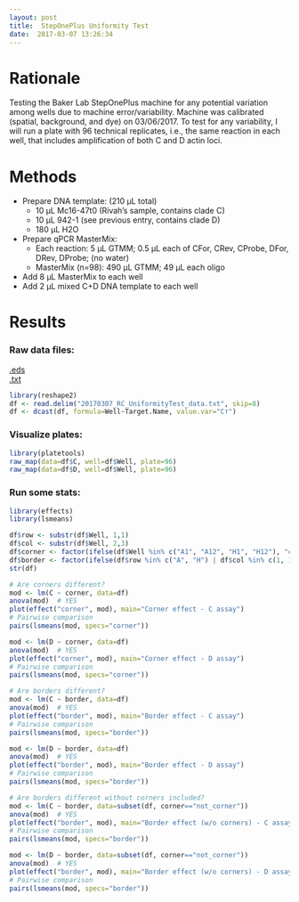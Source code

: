 ```yaml
---
layout: post
title:  StepOnePlus Uniformity Test
date:  2017-03-07 13:26:34
---
```


# Rationale
Testing the Baker Lab StepOnePlus machine for any potential variation among wells due to machine error/variability. Machine was calibrated (spatial, background, and dye) on 03/06/2017. To test for any variability, I will run a plate with 96 technical replicates, i.e., the same reaction in each well, that includes amplification of both C and D actin loci.

# Methods
* Prepare DNA template: (210 µL total)
  + 10 µL Mc16-47t0 (Rivah's sample, contains clade C)
  + 10 µL 942-1 (see previous entry, contains clade D)
  + 180 µL H2O

* Prepare qPCR MasterMix:
  + Each reaction: 5 µL GTMM; 0.5 µL each of CFor, CRev, CProbe, DFor, DRev, DProbe; (no water)
  + MasterMix (n=98): 490 µL GTMM; 49 µL each oligo

* Add 8 µL MasterMix to each well
* Add 2 µL mixed C+D DNA template to each well

# Results

### Raw data files:  

[.eds]({{ site.baseurl }}/_source/2017-03-07-steponeplus-uniformity-test/20170307_RC_UniformityTest.eds)  
[.txt]({{ site.baseurl }}/_source/2017-03-07-steponeplus-uniformity-test/20170307_RC_UniformityTest_data.txt)

```r
library(reshape2)
df <- read.delim("20170307_RC_UniformityTest_data.txt", skip=8)
df <- dcast(df, formula=Well~Target.Name, value.var="Cт")
```

### Visualize plates: 
```r
library(platetools)
raw_map(data=df$C, well=df$Well, plate=96)
raw_map(data=df$D, well=df$Well, plate=96)
```

### Run some stats:
```r
library(effects)
library(lsmeans)

df$row <- substr(df$Well, 1,1)
df$col <- substr(df$Well, 2,3)
df$corner <- factor(ifelse(df$Well %in% c("A1", "A12", "H1", "H12"), "corner", "not_corner"))
df$border <- factor(ifelse(df$row %in% c("A", "H") | df$col %in% c(1, 12), "border", "not_border"))
str(df)

# Are corners different?
mod <- lm(C ~ corner, data=df)
anova(mod)  # YES
plot(effect("corner", mod), main="Corner effect - C assay")
# Pairwise comparison
pairs(lsmeans(mod, specs="corner"))

mod <- lm(D ~ corner, data=df)
anova(mod)  # YES
plot(effect("corner", mod), main="Corner effect - D assay")
# Pairwise comparison
pairs(lsmeans(mod, specs="corner"))

# Are borders different?
mod <- lm(C ~ border, data=df)
anova(mod)  # YES
plot(effect("border", mod), main="Border effect - C assay")
# Pairwise comparison
pairs(lsmeans(mod, specs="border"))

mod <- lm(D ~ border, data=df)
anova(mod)  # YES
plot(effect("border", mod), main="Border effect - D assay")
# Pairwise comparison
pairs(lsmeans(mod, specs="border"))

# Are borders different without corners included?
mod <- lm(C ~ border, data=subset(df, corner=="not_corner"))
anova(mod)  # YES
plot(effect("border", mod), main="Border effect (w/o corners) - C assay")
# Pairwise comparison
pairs(lsmeans(mod, specs="border"))

mod <- lm(D ~ border, data=subset(df, corner=="not_corner"))
anova(mod)  # YES
plot(effect("border", mod), main="Border effect (w/o corners) - D assay")
# Pairwise comparison
pairs(lsmeans(mod, specs="border"))

```


